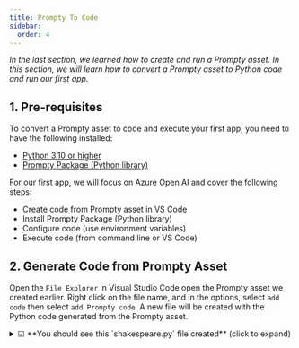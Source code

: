 ```yaml
---
title: Prompty To Code
sidebar:
  order: 4
---
```


_In the last section, we learned how to create and run a Prompty asset. In this section, we will learn how to convert a Prompty asset to Python code and run our first app._

## 1. Pre-requisites

To convert a Prompty asset to code and execute your first app, you need to have the following installed:

- [Python 3.10 or higher](https://www.python.org/downloads/)
- [Prompty Package (Python library)](https://pypi.org/project/prompty/)


For our first app, we will focus on Azure Open AI and cover the following steps:
- Create code from Prompty asset in VS Code
- Install Prompty Package (Python library)
- Configure code (use environment variables)
- Execute code (from command line or VS Code)


## 2. Generate Code from Prompty Asset
Open the `File Explorer` in Visual Studio Code open the Prompty asset we created earlier. Right click on the file name, and in the options, select `add code` then select `add Prompty code`. A new file will be created with the Python code generated from the Prompty asset.
<details>
<summary> ☑ **You should see this `shakespeare.py` file created** (click to expand) </summary>
```python
import json
import prompty
# to use the azure invoker make 
# sure to install prompty like this:
# pip install prompty[azure]
import prompty.azure
from prompty.tracer import trace, Tracer, console_tracer, PromptyTracer

# add console and json tracer:
# this only has to be done once
# at application startup
Tracer.add("console", console_tracer)
json_tracer = PromptyTracer()
Tracer.add("PromptyTracer", json_tracer.tracer)

# if your prompty file uses environment variables make
# sure they are loaded properly for correct execution

@trace
def run(    
      question: any
) -> str:

  # execute the prompty file
  result = prompty.execute(
    "shakespeare.prompty", 
    inputs={
      "question": question
    }
  )

  return result

if __name__ == "__main__":
   json_input = '''{
  "question": "Please write a short text inviting friends to a Game Night."
}'''
   args = json.loads(json_input)

   result = run(**args)
   print(result)
```
</details>

## 3. Install Prompty Runtime
When you run the code generated, you will receive the error ``ModuleNotFoundError: No module named 'prompty'``. To resolve this, you need to install the Prompty runtime. The runtime supports different invokers that you can customize based on your needs. In this example, we are using Azure OpenAI API, therefore, we will need to install the ``azure`` invoker. Run the following command in your terminal:

``` pip install prompty[azure] ```

The Prompty Package is a Python runtime that allows you to run your prompts in Python. It is available as a Python package and can be installed using `pip`. 
Depending on the type of prompt you are running, you may need to install additional dependencies. The runtime is designed to be extensible and can be customized to fit your needs.

## 4. Configure environment variables

In the code generated, we will need to load our environment variables to connect our Azure OpenAI API and generate an output. As we had already created the ``.env`` file, you can load the environment variables in your code by adding the following code snippet at the top of your code:

```python
from dotenv import load_dotenv
load_dotenv()
```

## 5. Execute the code
You can now run the code by either clicking on the ``run`` button on VS Code or executing the following command in your terminal:

```python shakespeare.py```

<details>
<summary>☑ **You should see this as part of the sample response from the python run** (click to expand)</summary>

```json
Ending execute
result:
"Hark, dear friends! \n\nWith mirth and cheer, I extend a joyous summons unto thee for a night of merry games and friendly rivalry. Let us gather under yon stars at my abode this coming eve, and partake in laughter and revelry most grand. Come, let the spirit of camaraderie guide thy steps to my door, as we engage in diversions that shall bind our hearts in jocund fellowship.\n\nPray, grant me the boon of thy presence. The hour of merriment awaiteth us!\n\nFaithfully thine,  \n[Thy Name]"
Ending run
Hark, dear friends! 

With mirth and cheer, I extend a joyous summons unto thee for a night of merry games and friendly rivalry. Let us gather under yon stars at my abode this coming eve, and partake in laughter and revelry most grand. Come, let the spirit of camaraderie guide thy steps to my door, as we engage in diversions that shall bind our hearts in jocund fellowship.

Pray, grant me the boon of thy presence. The hour of merriment awaiteth us!

Faithfully thine,  
[Thy Name]
```
</details>


## 6. How Python code works

1. The ``.py`` code generated first imports the necessary modules and libraries. 

<details>
<summary>☑ **Code importing Prompty, json and Prompty tracer** (click to expand)</summary>
```python
import json
import prompty
# to use the azure invoker make 
# sure to install prompty like this:
# pip install prompty[azure]
import prompty.azure
from prompty.tracer import trace, Tracer, console_tracer, PromptyTracer
```
</details>

2. Next, we add observability using the tracer, allowing you to monitor the execution of the Prompty asset and log the output generated. The next section explains observability and how it works.
<details>
<summary>☑ **Code adding observability using the Prompty tracer** (click to expand)</summary>
```python
# add console and json tracer:
# this only has to be done once
# at application startup
Tracer.add("console", console_tracer)
json_tracer = PromptyTracer()
Tracer.add("PromptyTracer", json_tracer.tracer)
```
</details>

3. Next, we configure the environment variables to connect to the Azure OpenAI API. The code snippet below loads the environment variables from the ``.env`` file.

<details>
<summary>☑ **Code loading the environment variables** (click to expand)</summary>
```python
# if your prompty file uses environment variables make
# sure they are loaded properly for correct execution
from dotenv import load_dotenv
load_dotenv()
```
</details>


4. Next, we define a function that executes the Prompty asset. The function takes the question as an input and returns the response generated by the Prompty asset. 
<details>
<summary>☑ **Function that executes the Prompty asset** (click to expand)</summary>
```python
@trace
def run(    
      question: any
) -> str:

  # execute the prompty file
  result = prompty.execute(
    "shakespeare.prompty", 
    inputs={
      "question": question
    }
  )

  return result
```
</details>

5. The code also includes a main execution block that loads the input from the prompty file and calls the function to execute the Prompty asset. The result is printed to the console.

<details>
<summary>☑ **Main execution code block** (click to expand)</summary>
```python
if __name__ == "__main__":
   json_input = '''{
  "question": "Please write a short text inviting friends to a Game Night."
}'''
   args = json.loads(json_input)

   result = run(**args)
```
</details>






## 7. Additional supported runtimes

The Prompty runtime supports additional runtimes, including frameworks such as [LangChain](/docs/tutorials/using-langchain), and [Semantic Kernel](/docs/tutorials/using-semantic-kernel). In the [tutorials](/docs/tutorials) section, we will cover how to generate code from Prompty assets using these runtimes. (coming soon)


---
[Want to Contribute To the Project?](/docs/contributing/) - _Updated Guidance Coming Soon_.
